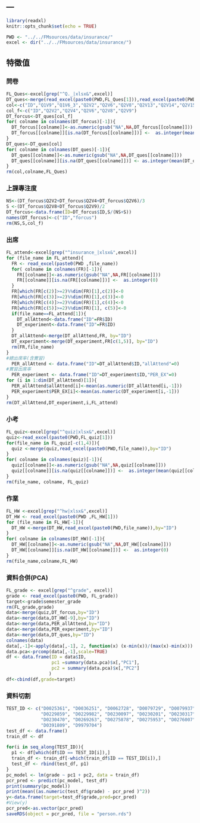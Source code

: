 ---
---

```r
library(readxl)
knitr::opts_chunk$set(echo = TRUE)
```

```r
PWD <- "../../FMsources/data/insurance/"
excel <- dir("../../FMsources/data/insurance/")
```

## 特徵值
### 問卷
```r
FL_Ques<-excel[grep("^Q._|xlsx&",excel)]
DT_ques<-merge(read_excel(paste0(PWD,FL_Ques[1])),read_excel(paste0(PWD,FL_Ques[2])),by="ID")
col<-c("ID","Q1V9","Q1V6_3","Q2V2","Q2V6","Q2V8","Q2V13","Q2V14","Q2V15","Q2V16")
col_f<-c("ID","Q2V2","Q2V4","Q2V6","Q2V8","Q2V9")
DT_forcus<-DT_ques[col_f]
for( colname in colnames(DT_forcus)[-1]){
  DT_forcus[[colname]]<-as.numeric(gsub("NA",NA,DT_forcus[[colname]]))
  DT_forcus[[colname]][is.na(DT_forcus[[colname]])] <-  as.integer(mean(DT_forcus[[colname]], na.rm = T))
}
DT_ques<-DT_ques[col]
for( colname in colnames(DT_ques)[-1]){
  DT_ques[[colname]]<-as.numeric(gsub("NA",NA,DT_ques[[colname]]))
  DT_ques[[colname]][is.na(DT_ques[[colname]])] <- as.integer(mean(DT_ques[[colname]], na.rm = T))
}
rm(col,colname,FL_Ques)
```
### 上課專注度
```r
NS<-(DT_forcus$Q2V2+DT_forcus$Q2V4+DT_forcus$Q2V6)/3
S <-(DT_forcus$Q2V8+DT_forcus$Q2V9)/2
DT_forcus<-data.frame(ID=DT_forcus$ID,S/(NS+S))
names(DT_forcus)<-c("ID","forcus")
rm(NS,S,col_f)
```
### 出席
```r
FL_attend<-excel[grep("^insurance_|xlsx&",excel)]
for (file_name in FL_attend){
  FR <- read_excel(paste0(PWD ,file_name))
  for( colname in colnames(FR)[-1]){
    FR[[colname]]<-as.numeric(gsub("NA",NA,FR[[colname]]))
    FR[[colname]][is.na(FR[[colname]])] <-  as.integer(0)
  }
  FR[which(FR[c(2)]>=2)%%dim(FR)[1],c(2)]<-0
  FR[which(FR[c(3)]>=2)%%dim(FR)[1],c(3)]<-0
  FR[which(FR[c(4)]>=2)%%dim(FR)[1],c(4)]<-0
  FR[which(FR[c(5)]>=2)%%dim(FR)[1], c(5)]<-0
  if(file_name==FL_attend[1]){
    DT_allAttend<-data.frame("ID"=FR$ID)
    DT_experiment<-data.frame("ID"=FR$ID)
  }
  DT_allAttend<-merge(DT_allAttend,FR, by="ID")
  DT_experiment<-merge(DT_experiment,FR[c(1,5)], by="ID")
  rm(FR,file_name)
}
#總出席率(含實習)
  PER_allAttend <- data.frame("ID"=DT_allAttend$ID,"allAttend"=0)
#實習出席率
  PER_experiment <- data.frame("ID"=DT_experiment$ID,"PER_EX"=0)
for (i in 1:dim(DT_allAttend)[1]){
  PER_allAttend$allAttend[i]<-mean(as.numeric(DT_allAttend[i,-1]))
  PER_experiment$PER_EX[i]<-mean(as.numeric(DT_experiment[i,-1]))
}
rm(DT_allAttend,DT_experiment,i,FL_attend)
```
### 小考
```r
FL_quiz<-excel[grep("^quiz|xlsx&",excel)]
quiz<-read_excel(paste0(PWD,FL_quiz[1]))
for(file_name in FL_quiz[-c(1,4)]){
  quiz <-merge(quiz,read_excel(paste0(PWD,file_name)),by="ID")
}
for( colname in colnames(quiz)[-1]){
  quiz[[colname]]<-as.numeric(gsub("NA",NA,quiz[[colname]]))
  quiz[[colname]][is.na(quiz[[colname]])] <-  as.integer(mean(quiz[[colname]], na.rm = T))
}
rm(file_name, colname, FL_quiz)
```

### 作業
```r
FL_HW <-excel[grep("^hw|xlsx&",excel)]
DT_HW <- read_excel(paste0(PWD ,FL_HW[1]))
for (file_name in FL_HW[-1]){
  DT_HW <-merge(DT_HW,read_excel(paste0(PWD,file_name)),by="ID")
}
for( colname in colnames(DT_HW)[-1]){
  DT_HW[[colname]]<-as.numeric(gsub("NA",NA,DT_HW[[colname]]))
  DT_HW[[colname]][is.na(DT_HW[[colname]])] <-  as.integer(0)
}
rm(file_name,colname,FL_HW)
```
### 資料合併(PCA)
```r
FL_grade <- excel[grep("^grade", excel)]
grade <- read_excel(paste0(PWD, FL_grade))
target<-grade$semester_grade
rm(FL_grade,grade)
data<-merge(quiz,DT_forcus,by="ID")
data<-merge(data,DT_HW[-9],by="ID")
data<-merge(data,PER_allAttend,by="ID")
data<-merge(data,PER_experiment,by="ID")
data<-merge(data,DT_ques,by="ID")
colnames(data)
data[,-1]<-apply(data[,-1], 2, function(x) (x-min(x))/(max(x)-min(x)))
data.pca<-prcomp(data[,-1],scale=TRUE)
df <- data.frame(ID = data$ID,
                 pc1 =summary(data.pca)$x[,"PC1"],
                 pc2 = summary(data.pca)$x[,"PC2"]
                )
df<-cbind(df,grade=target)
```
### 資料切割
```r
TEST_ID <- c("D0025361", "D0036251", "D0062728", "D0079729", "D0079937",
             "D0229859", "D0229982", "D0230097", "D0230201", "D0230317",
             "D0230470", "D0269263", "D0275878", "D0275953", "D0276007",
             "D0391809", "D9979704")
test_df <- data.frame()
train_df <- df

for(i in seq_along(TEST_ID)){
  p1 <- df[which(df$ID == TEST_ID[i]),]
  train_df <- train_df[-which(train_df$ID == TEST_ID[i]),]
  test_df <- rbind(test_df, p1)
}
pc_model <- lm(grade ~ pc1 + pc2, data = train_df)
pcr_pred <- predict(pc_model, test_df)
print(summary(pc_model))
print(mean((as.numeric(test_df$grade) - pcr_pred )^2))
y<-data.frame(target=test_df$grade,pred=pcr_pred)
#View(y)
pcr_pred<-as.vector(pcr_pred)
saveRDS(object = pcr_pred, file = "person.rds")

```